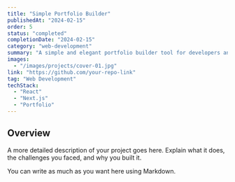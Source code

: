 ```yaml
---
title: "Simple Portfolio Builder"
publishedAt: "2024-02-15"
order: 5
status: "completed"
completionDate: "2024-02-15"
category: "web-development"
summary: "A simple and elegant portfolio builder tool for developers and designers."
images:
  - "/images/projects/cover-01.jpg"
link: "https://github.com/your-repo-link"
tag: "Web Development"
techStack:
  - "React"
  - "Next.js"
  - "Portfolio"
---
```


## Overview

A more detailed description of your project goes here. Explain what it does, the challenges you faced, and why you built it.

You can write as much as you want here using Markdown.